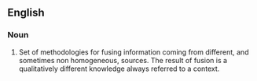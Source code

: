 ==English==

===Noun===
{{en-noun}}

# Set of methodologies for fusing information coming from different, and sometimes non homogeneous, sources. The result of fusion is a qualitatively different knowledge always referred to a context.